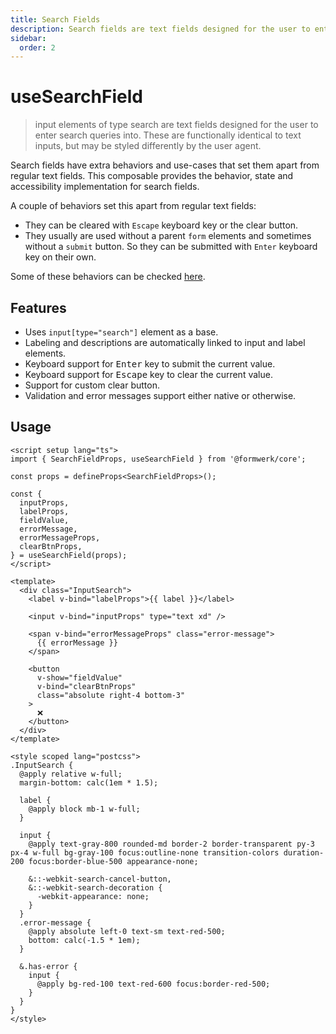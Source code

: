 ```yaml
---
title: Search Fields
description: Search fields are text fields designed for the user to enter search queries into.
sidebar:
  order: 2
---
```


# useSearchField

> input elements of type search are text fields designed for the user to enter search queries into. These are functionally identical to text inputs, but may be styled differently by the user agent.

Search fields have extra behaviors and use-cases that set them apart from regular text fields. This composable provides the behavior, state and accessibility implementation for search fields.

A couple of behaviors set this apart from regular text fields:

- They can be cleared with `Escape` keyboard key or the clear button.
- They usually are used without a parent `form` elements and sometimes without a `submit` button. So they can be submitted with `Enter` keyboard key on their own.

Some of these behaviors can be checked [here](https://developer.mozilla.org/en-US/docs/Web/HTML/Element/input/search#differences_between_search_and_text_types).

## Features

- Uses `input[type="search"]` element as a base.
- Labeling and descriptions are automatically linked to input and label elements.
- Keyboard support for <kbd>Enter</kbd> key to submit the current value.
- Keyboard support for <kbd>Escape</kbd> key to clear the current value.
- Support for custom clear button.
- Validation and error messages support either native or otherwise.

## Usage

```vue
<script setup lang="ts">
import { SearchFieldProps, useSearchField } from '@formwerk/core';

const props = defineProps<SearchFieldProps>();

const {
  inputProps,
  labelProps,
  fieldValue,
  errorMessage,
  errorMessageProps,
  clearBtnProps,
} = useSearchField(props);
</script>

<template>
  <div class="InputSearch">
    <label v-bind="labelProps">{{ label }}</label>

    <input v-bind="inputProps" type="text xd" />

    <span v-bind="errorMessageProps" class="error-message">
      {{ errorMessage }}
    </span>

    <button
      v-show="fieldValue"
      v-bind="clearBtnProps"
      class="absolute right-4 bottom-3"
    >
      ❌
    </button>
  </div>
</template>

<style scoped lang="postcss">
.InputSearch {
  @apply relative w-full;
  margin-bottom: calc(1em * 1.5);

  label {
    @apply block mb-1 w-full;
  }

  input {
    @apply text-gray-800 rounded-md border-2 border-transparent py-3 px-4 w-full bg-gray-100 focus:outline-none transition-colors duration-200 focus:border-blue-500 appearance-none;

    &::-webkit-search-cancel-button,
    &::-webkit-search-decoration {
      -webkit-appearance: none;
    }
  }
  .error-message {
    @apply absolute left-0 text-sm text-red-500;
    bottom: calc(-1.5 * 1em);
  }

  &.has-error {
    input {
      @apply bg-red-100 text-red-600 focus:border-red-500;
    }
  }
}
</style>
```
